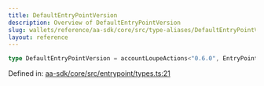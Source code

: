 ```yaml
---
title: DefaultEntryPointVersion
description: Overview of DefaultEntryPointVersion
slug: wallets/reference/aa-sdk/core/src/type-aliases/DefaultEntryPointVersion
layout: reference
---
```


```ts
type DefaultEntryPointVersion = accountLoupeActions<"0.6.0", EntryPointVersion>;
```

Defined in: [aa-sdk/core/src/entrypoint/types.ts:21](https://github.com/alchemyplatform/aa-sdk/blob/4987bdd63823427c48ec21401b71fa3cfc2d0675/aa-sdk/core/src/entrypoint/types.ts#L21)
